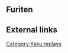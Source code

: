 {{Replay/Tenhou.net|
| player      = avg
| playerrank  = 7k
| date        = 2015-06-25
| windround   = East
| roundnumber = 3
| honba       = 2
| haipai  = 4m145p33445889s6z
| draw    = 6z
| hand    = 3344466688s8666'z
| off     = Toimen
| agari   = 8s
| url     = http://tenhou.net/0/?log=2015062522gm-0041-0000-c3ab144a&tw=3&ts=4
| comment = A quick pon of hatsu led this player to push a honitsu which quickly turned into a viable ryuuiisou. The lack of calls and the early tenpai makes this victory rather stunning.
}}
{{Replay/Tenhou.net|
| player      = ミヒャエル
| playerrank  = 6d
| date        = 2015-08-26
| windround   = East
| roundnumber = 2
| honba       = 0
| haipai      = 6m19p22333466s56z
| draw        = 6z
| hand        = 22333444s8z666's666'z
| off         = Kamicha
| agari       = 2s
| url         = http://tenhou.net/0/?log=2015082617gm-0029-0000-11467df8&tw=2&ts=1
| comment     = With 10 tiles of 14 needed, this hand pointed towards ryuu iisou early. Quick pons of hatsu and 6s lead to a 3-way hidden wait after only 6 discards, into which kamicha dealt immediately.
}}

{{Replay/Tenhou.net|
| player      = りっきーやん
| playerrank  = 3d
| date        = 2016-10-10
| windround   = East
| roundnumber = 2
| honba       = 2
| haipai  = 247m69p234688s66z
| draw    = 1s
| hand    = 4s8z6'66222'8'88s666'z
| off     = kamicha
| agari   = 4s
| url     = http://tenhou.net/0/?log=2016101018gm-00c9-0000-92967e5e&tw=3&ts=2
| comment = Tenpai for yakuhai and honitsu, but winning tile declined with intent for the yakuman.  Instead, the winning tile is called for pon.  After the hand goes into furiten, a furiten tile was discarded; and later, the hand escapes furiten by going to dora hadaka tanki.
}}
== Furiten ==

==External links==
{{Navbox yaku replays}}

[[Category:Yaku replays]]